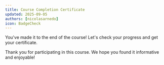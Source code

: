 ```yaml
---
title: Course Completion Certificate
updated: 2025-09-05
authors: [nicolasarnedo]
icon: BadgeCheck
---
```



You've made it to the end of the course! Let's check your progress and get your certificate.

<CertificatePage courseId="codebase-entrepreneur-foundations"/>

Thank you for participating in this course. We hope you found it informative and enjoyable!
